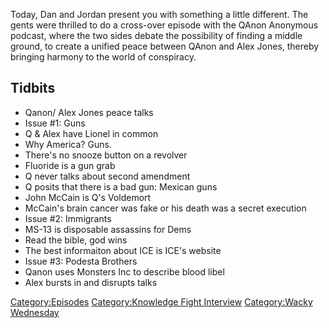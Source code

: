 {{DEFAULTSORT:
    #_EPISODE_0295:Crossover With QAnon Anonymous
}}{{Episode
    | title           = Crossover With QAnon Anonymous
    | caption         = [https://knowledgefight.libsyn.com/knowledge-fight-crossover-with-qanon-anonymous Listen to this episode on Libsyn]
    | episodeNumber   = 295
    | length          = 01:27:24
    | airDate         = May 13, 2019
    | episodeType     = [[:Category:Knowledge Fight Interview|Knowledge Fight Interview]], [[:Category:Wacky Wednesday|Wacky Wednesday]]
    | appearance      = [[Q]], [[John McCain]]
    | previousEpisode = [[294: January 15-16, 2013]]
    | nextEpisode     = [[296: May 8, 2019]]
}}

{{Stub}}

Today, Dan and Jordan present you with something a little different. The gents were thrilled to do a cross-over episode with the QAnon Anonymous podcast, where the two sides debate the possibility of finding a middle ground, to create a unified peace between QAnon and Alex Jones, thereby bringing harmony to the world of conspiracy.

==Tidbits==

*Qanon/ Alex Jones peace talks
*Issue #1: Guns
*Q & Alex have Lionel in common
*Why America? Guns.
*There's no snooze button on a revolver
*Fluoride is a gun grab
*Q never talks about second amendment
*Q posits that there is a bad gun: Mexican guns
*John McCain is Q's Voldemort
*McCain's brain cancer was fake or his death was a secret execution
*Issue #2: Immigrants
*MS-13 is disposable assassins for Dems
*Read the bible, god wins
*The best informaiton about ICE is ICE's website
*Issue #3: Podesta Brothers
*Qanon uses Monsters Inc to describe blood libel
*Alex bursts in and disrupts talks

[[Category:Episodes]]
[[Category:Knowledge Fight Interview]]
[[Category:Wacky Wednesday]]
